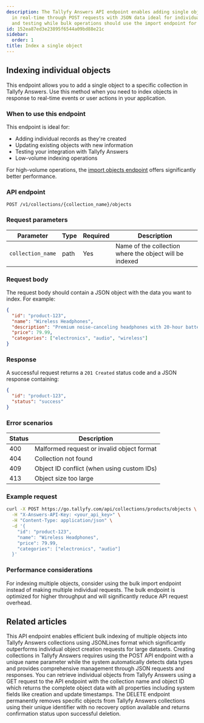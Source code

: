 ```yaml
---
description: The Tallyfy Answers API endpoint enables adding single objects to collections
  in real-time through POST requests with JSON data ideal for individual record creation
  and testing while bulk operations should use the import endpoint for better performance.
id: 152ea87ed3e23895f6544a09bd88e21c
sidebar:
  order: 1
title: Index a single object
---
```


## Indexing individual objects

This endpoint allows you to add a single object to a specific collection in Tallyfy Answers. Use this method when you need to index objects in response to real-time events or user actions in your application.

### When to use this endpoint

This endpoint is ideal for:
- Adding individual records as they're created
- Updating existing objects with new information
- Testing your integration with Tallyfy Answers
- Low-volume indexing operations

For high-volume operations, the [import objects endpoint](/products/answers/objects/index-multiple-objects/) offers significantly better performance.

### API endpoint

```
POST /v1/collections/{collection_name}/objects
```

### Request parameters

| Parameter | Type | Required | Description |
|-----------|------|----------|-------------|
| `collection_name` | path | Yes | Name of the collection where the object will be indexed |

### Request body

The request body should contain a JSON object with the data you want to index. For example:

```json
{
  "id": "product-123",
  "name": "Wireless Headphones",
  "description": "Premium noise-canceling headphones with 20-hour battery life",
  "price": 79.99,
  "categories": ["electronics", "audio", "wireless"]
}
```

### Response

A successful request returns a `201 Created` status code and a JSON response containing:

```json
{
  "id": "product-123",
  "status": "success"
}
```

### Error scenarios

| Status | Description |
|--------|-------------|
| 400 | Malformed request or invalid object format |
| 404 | Collection not found |
| 409 | Object ID conflict (when using custom IDs) |
| 413 | Object size too large |

### Example request

```bash
curl -X POST https://go.tallyfy.com/api/collections/products/objects \
  -H "X-Answers-API-Key: <your_api_key>" \
  -H "Content-Type: application/json" \
  -d '{
    "id": "product-123",
    "name": "Wireless Headphones",
    "price": 79.99,
    "categories": ["electronics", "audio"]
  }'
```

### Performance considerations

For indexing multiple objects, consider using the bulk import endpoint instead of making multiple individual requests. The bulk endpoint is optimized for higher throughput and will significantly reduce API request overhead.


<PageTree />


## Related articles
<CardGrid>
<LinkTitleCard header="<b>Objects > Index multiple objects</b>" href="/products/answers/objects/index-multiple-objects/" > This API endpoint enables efficient bulk indexing of multiple objects into Tallyfy Answers collections using JSONLines format which significantly outperforms individual object creation requests for large datasets. </LinkTitleCard>
<LinkTitleCard header="<b>Collections > Create a collection</b>" href="/products/answers/collections/create-collection/" > Creating collections in Tallyfy Answers requires using the POST API endpoint with a unique name parameter while the system automatically detects data types and provides comprehensive management through JSON requests and responses. </LinkTitleCard>
<LinkTitleCard header="<b>Objects > Get an object</b>" href="/products/answers/objects/get-object/" > You can retrieve individual objects from Tallyfy Answers using a GET request to the API endpoint with the collection name and object ID which returns the complete object data with all properties including system fields like creation and update timestamps. </LinkTitleCard>
<LinkTitleCard header="<b>Objects > Delete an object</b>" href="/products/answers/objects/delete-object/" > The DELETE endpoint permanently removes specific objects from Tallyfy Answers collections using their unique identifier with no recovery option available and returns confirmation status upon successful deletion. </LinkTitleCard>
</CardGrid>